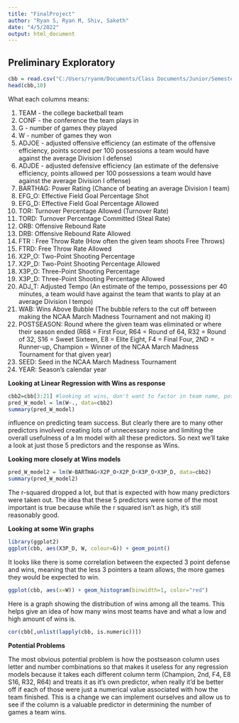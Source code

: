 ```yaml
---
title: "FinalProject"
author: "Ryan S, Ryan M, Shiv, Saketh"
date: "4/5/2022"
output: html_document
---
```


## Preliminary Exploratory

```r
cbb = read.csv("C:/Users/ryanm/Documents/Class Documents/Junior/Semester 2/DS 301/Project/cbb.csv",header=TRUE)
head(cbb,10)
```

What each columns means: 

1. TEAM - the college backetball team <br/>
2. CONF - the conference the team plays in <br/>
3. G - number of games they played <br/>
4. W - number of games they won <br/>
5. ADJOE - adjusted offensive efficiency (an estimate of the offensive efficiency, points scored per 100 possessions a team would have against the average Division I defense) <br/>
6. ADJDE - adjusted defensive efficiency (an estimate of the defensive efficiency, points allowed per 100 possessions a team would have against the average Division I offense) <br/>
7. BARTHAG: Power Rating (Chance of beating an average Division I team) <br/>
8. EFG_O: Effective Field Goal Percentage Shot <br/>
9. EFG_D: Effective Field Goal Percentage Allowed <br/>
10. TOR: Turnover Percentage Allowed (Turnover Rate) <br/>
11. TORD: Turnover Percentage Committed (Steal Rate) <br/>
12. ORB: Offensive Rebound Rate <br/>
13. DRB: Offensive Rebound Rate Allowed <br/>
14. FTR : Free Throw Rate (How often the given team shoots Free Throws) <br/>
15. FTRD: Free Throw Rate Allowed <br/>
16. X2P_O: Two-Point Shooting Percentage <br/>
17. X2P_D: Two-Point Shooting Percentage Allowed <br/>
18. X3P_O: Three-Point Shooting Percentage <br/>
19. X3P_D: Three-Point Shooting Percentage Allowed <br/>
20. ADJ_T: Adjusted Tempo (An estimate of the tempo, possessions per 40 minutes, a team would have against the team that wants to play at an average Division I tempo) <br/>
21. WAB: Wins Above Bubble (The bubble refers to the cut off between making the NCAA March Madness Tournament and not making it) <br/>
22. POSTSEASON: Round where the given team was eliminated or where their season ended (R68 = First Four, R64 = Round of 64, R32 = Round of 32, S16 = Sweet Sixteen, E8 = Elite Eight, F4 = Final Four, 2ND = Runner-up, Champion = Winner of the NCAA March Madness Tournament for that given year) <br/>
23. SEED: Seed in the NCAA March Madness Tournament
24. YEAR: Season's calendar year

**Looking at Linear Regression with Wins as response**

```r
cbb2=cbb[3:21] #looking at wins, don't want to factor in team name, postseason finish, seed, or year
pred_W_model = lm(W~., data=cbb2)
summary(pred_W_model)
```

 influence on predicting team success. But clearly there are to many other predictors involved creating lots of unnecessary noise and limiting the overall usefulness of a lm model with all these predictors. So next we'll take a look at just those 5 predictors and the response as Wins.


**Looking more closely at Wins models**

```r
pred_W_model2 = lm(W~BARTHAG+X2P_O+X2P_D+X3P_O+X3P_D, data=cbb2)
summary(pred_W_model2)
```

The r-squared dropped a lot, but that is expected with how many predictors were taken out. The idea that these 5 predictors were some of the most important is true because while the r squared isn't as high, it's still reasonably good. 


**Looking at some Win graphs**

```r
library(ggplot2)
ggplot(cbb, aes(X3P_D, W, colour=G)) + geom_point()
```

It looks like there is some correlation between the expected 3 point defense and wins, meaning that the less 3 pointers a team allows, the more games they would be expected to win. 


```r
ggplot(cbb, aes(x=W)) + geom_histogram(binwidth=1, color="red")
```

Here is a graph showing the distribution of wins among all the teams. This helps give an idea of how many
wins most teams have and what a low and high amount of wins is.



```r
cor(cbb[,unlist(lapply(cbb, is.numeric))])
```


**Potential Problems**

The most obvious potential problem is how the postseason column uses letter and number combinations 
so that makes it useless for any regression models because it takes each different column term (Champion, 2nd, F4, E8 S16, R32, R64) and treats it as it's own predictor, when really it'd be better off if each of 
those were just a numerical value associated with how the team finished. This is a change we can implement
ourselves and allow us to see if the column is a valuable predictor in determining the number of games a team
wins. 




